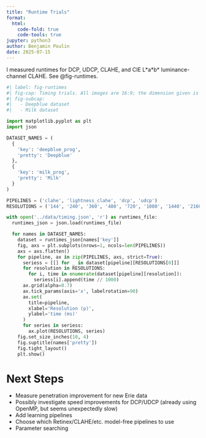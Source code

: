 ```yaml
---
title: "Runtime Trials"
format:
  html:
    code-fold: true
    code-tools: true
jupyter: python3
author: Benjamin Poulin
date: 2025-07-15
---
```


I measured runtimes for DCP, UDCP, CLAHE, and CIE L\*a\*b\* luminance-channel CLAHE. See @fig-runtimes.

```python
#| label: fig-runtimes
#| fig-cap: Timing trials. All images are 16:9; the dimension given is the vertical.
#| fig-subcap:
#|   - Deepblue dataset
#|   - Milk dataset

import matplotlib.pyplot as plt
import json

DATASET_NAMES = (
  {
    'key': 'deepblue_prog',
    'pretty': 'Deepblue'
  },
  {
    'key': 'milk_prog',
    'pretty': 'Milk'
  }
)

PIPELINES = ('clahe', 'lightness_clahe', 'dcp', 'udcp')
RESOLUTIONS = ('144', '240', '360', '480', '720', '1080', '1440', '2160')

with open('../data/timing.json', 'r') as runtimes_file:
  runtimes_json = json.load(runtimes_file)

  for names in DATASET_NAMES:
    dataset = runtimes_json[names['key']]
    fig, axs = plt.subplots(nrows=1, ncols=len(PIPELINES))
    axs = axs.flatten()
    for pipeline, ax in zip(PIPELINES, axs, strict=True):
      seriess = [[] for _ in dataset[pipeline][RESOLUTIONS[0]]]
      for resolution in RESOLUTIONS:
        for i, time in enumerate(dataset[pipeline][resolution]):
          seriess[i].append(time // 1000)
      ax.grid(alpha=0.7)
      ax.tick_params(axis='x', labelrotation=90)
      ax.set(
        title=pipeline,
        xlabel='Resolution (p)',
        ylabel='time (ms)'
      )
      for series in seriess:
        ax.plot(RESOLUTIONS, series)
    fig.set_size_inches(10, 4)
    fig.suptitle(names['pretty'])
    fig.tight_layout()
    plt.show()
```

# Next Steps
 - Measure penetration improvement for new Erie data
 - Possibly investigate speed improvements for DCP/UDCP (already using OpenMP, but seems unexpectedly slow)
 - Add learning pipelines
 - Choose which Retinex/CLAHE/etc. model-free pipelines to use
 - Parameter searching